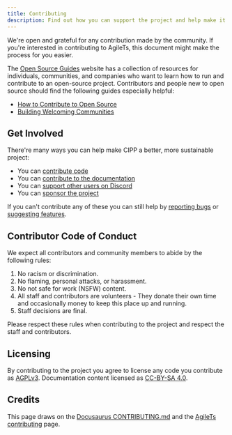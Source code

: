 ```yaml
---
title: Contributing
description: Find out how you can support the project and help make it better!
---
```


We're open and grateful for any contribution made by the community.
If you're interested in contributing to AgileTs, this document might make the process for you easier.

The [Open Source Guides](https://opensource.guide/) website has a collection of resources for individuals,
communities, and companies who want to learn how to run and contribute to an open-source project.
Contributors and people new to open source should find the following guides especially helpful:

* [How to Contribute to Open Source](https://opensource.guide/how-to-contribute/)
* [Building Welcoming Communities](https://opensource.guide/building-community/)

## Get Involved

There're many ways you can help make CIPP a better, more sustainable project:

* You can [contribute code](/docs/dev/contributing)
* You can [contribute to the documentation](/docs/dev/documentation)
* You can [support other users on Discord](https://discord.gg/cyberdrain)
* You can [sponsor the project](https://github.com/sponsors/KelvinTegelaar)

If you can't contribute any of these you can still help by [reporting bugs](https://github.com/KelvinTegelaar/CIPP/issues/new?assignees=&labels=&template=bug_report.md&title=BUG%3A+) or [suggesting features](https://github.com/KelvinTegelaar/CIPP/issues/new?assignees=&labels=&template=feature_request.md&title=FEATURE+REQUEST%3A+).

## Contributor Code of Conduct

We expect all contributors and community members to abide by the following rules:

1. No racism or discrimination.
1. No flaming, personal attacks, or harassment.
1. No not safe for work (NSFW) content.
1. All staff and contributors are volunteers - They donate their own time and occasionally money to keep this place up and running.
1. Staff decisions are final.

Please respect these rules when contributing to the project and respect the staff and contributors.

## Licensing

By contributing to the project you agree to license any code you contribute as [AGPLv3](/docs/dev/licensing/code).
Documentation content licensed as [CC-BY-SA 4.0](/docs/dev/licensing/documentation).

## Credits

This page draws on the [Docusaurus CONTRIBUTING.md](https://github.com/facebook/docusaurus/blob/master/CONTRIBUTING.md) and the [AgileTs contributing](https://agile-ts.org/docs/contributing) page.